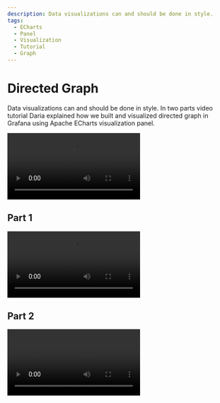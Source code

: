 ```yaml
---
description: Data visualizations can and should be done in style.
tags:
  - ECharts
  - Panel
  - Visualization
  - Tutorial
  - Graph
---
```



# Directed Graph

Data visualizations can and should be done in style. In two parts video tutorial Daria explained how we built and visualized directed graph in Grafana using Apache ECharts visualization panel.

<Video
  src="https://www.youtube.com/embed/BcW7iyTadWE"
  title="Can Apache ECharts render a directed graph?"
/>

## Part 1

<Video
  src="https://www.youtube.com/embed/e3VHgpuzEF0"
  title="Build directional graph in Grafana using Apache ECharts | Tutorial part 1."
/>

## Part 2

<Video
  src="https://www.youtube.com/embed/oM7XAVlsOio"
  title="Build directional graph in Grafana using Apache ECharts | Tutorial part 2."
/>
